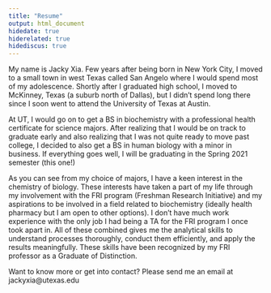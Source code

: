 ```yaml
---
title: "Resume"
output: html_document
hidedate: true
hiderelated: true
hidediscus: true
---
```


My name is Jacky Xia. Few years after being born in New York City, I moved to a small town in west Texas called San Angelo where I would spend most of my adolescence. Shortly after I graduated high school, I moved to McKinney, Texas (a suburb north of Dallas), but I didn't spend long there since I soon went to attend the University of Texas at Austin. 

At UT, I would go on to get a BS in biochemistry with a professional health certificate for science majors. After realizing that I would be on track to graduate early and also realizing that I was not quite ready to move past college, I decided to also get a BS in human biology with a minor in business. If everything goes well, I will be graduating in the Spring 2021 semester (this one!) 

As you can see from my choice of majors, I have a keen interest in the chemistry of biology. These interests have taken a part of my life through my involvement with the FRI program (Freshman Research Initiative) and my aspirations to be involved in a field related to biochemistry (ideally health pharmacy but I am open to other options). I don't have much work experience with the only job I had being a TA for the FRI program I once took apart in. All of these combined gives me the analytical skills to understand processes thoroughly, conduct them efficiently, and apply the results meaningfully. These skills have been recognized by my FRI professor as a Graduate of Distinction. 

Want to know more or get into contact? Please send me an email at jackyxia@utexas.edu